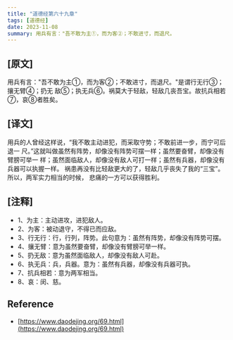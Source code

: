 ```yaml
---
title: "道德经第六十九章"
tags: [道德经]
date: 2023-11-08
summary: 用兵有言："吾不敢为主①，而为客②；不敢进寸，而退尺。
---
```


## [原文]

用兵有言："吾不敢为主①，而为客②；不敢进寸，而退尺。"是谓行无行③；攘无臂④；扔无
敌⑤；执无兵⑥。祸莫大于轻敌，轻敌几丧吾宝。故抗兵相若⑦，哀⑧者胜矣。

## [译文]

用兵的人曾经这样说，“我不敢主动进犯，而采取守势；不敢前进一步，而宁可后退一
尺。”这就叫做虽然有阵势，却像没有阵势可摆一样；虽然要奋臂，却像没有臂膀可举一
样；虽然面临敌人，却像没有敌人可打一样；虽然有兵器，却像没有兵器可以执握一样。
祸患再没有比轻敌更大的了，轻敌几乎丧失了我的“三宝”。所以，两军实力相当的时候，
悲痛的一方可以获得胜利。

## [注释]

- 1、为主：主动进攻，进犯敌人。
- 2、为客：被动退守，不得已而应敌。
- 3、行无行：行，行列，阵势。此句意为：虽然有阵势，却像没有阵势可摆。
- 4、攘无臂：意为虽然要奋臂，却像没有臂膀可举一样。
- 5、扔无敌：意为虽然面临敌人，却像没有敌人可赴。
- 6、执无兵：兵，兵器。意为：虽然有兵器，却像没有兵器可执。
- 7、抗兵相若：意为两军相当。
- 8、哀：闵、慈。

## Reference

- [https://www.daodejing.org/69.html](https://www.daodejing.org/69.html)